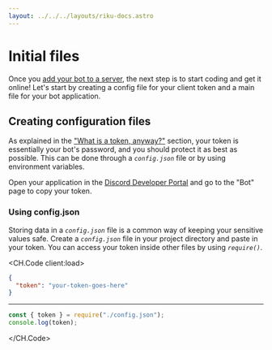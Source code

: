 ```yaml
---
layout: ../../../layouts/riku-docs.astro
---
```



# Initial files

Once you [add your bot to a server](/preparations/adding-your-bot-to-servers.md), the next step is to start coding and get it online! Let's start by creating a config file for your client token and a main file for your bot application.

## Creating configuration files

As explained in the ["What is a token, anyway?"](/preparations/setting-up-a-bot-application.md#what-is-a-token-anyway) section, your token is essentially your bot's password, and you should protect it as best as possible. This can be done through a _`config.json`_ file or by using environment variables.

Open your application in the [Discord Developer Portal](https://discord.com/developers/applications) and go to the "Bot" page to copy your token.

### Using config.json

Storing data in a _`config.json`_ file is a common way of keeping your sensitive values safe. Create a _`config.json`_ file in your project directory and paste in your token. You can access your token inside other files by using _`require()`_.

<CH.Code client:load>

```json config.json
{
  "token": "your-token-goes-here"
}
```

---

```js Usage
const { token } = require("./config.json");
console.log(token);
```

</CH.Code>